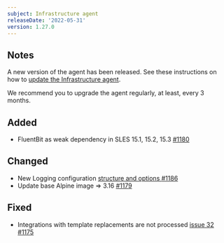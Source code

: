 ```yaml
---
subject: Infrastructure agent
releaseDate: '2022-05-31'
version: 1.27.0
---
```


## Notes

A new version of the agent has been released. See these instructions on how to [update the Infrastructure agent](https://docs.newrelic.com/docs/infrastructure/install-configure-manage-infrastructure/update-or-uninstall/update-infrastructure-agent).

We recommend you to upgrade the agent regularly, at least, every 3 months.

## Added

* FluentBit as weak dependency in SLES 15.1, 15.2, 15.3 [#1180](https://github.com/newrelic/infrastructure-agent/pull/1180)

## Changed

* New Logging configuration [structure and options ](https://docs.newrelic.com/docs/infrastructure/install-infrastructure-agent/configuration/infrastructure-agent-configuration-settings/#logging-variables) [#1186](https://github.com/newrelic/infrastructure-agent/pull/1186)
* Update base Alpine image => 3.16 [#1179](https://github.com/newrelic/infrastructure-agent/pull/1179)

## Fixed

* Integrations with template replacements are not processed [issue 32](https://github.com/newrelic/infrastructure-agent/issues/32) [#1175](https://github.com/newrelic/infrastructure-agent/pull/1175)
